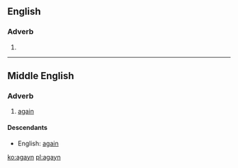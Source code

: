 ==English==

===Adverb===
{{en-adv|-}}

# {{obsolete spelling of|again|lang=en}}

----

==Middle English==
<!--this Middle English entry was created using Template:new enm entry-->

===Adverb===
{{head|enm|adverb}}

# [[again]]

====Descendants====
* English: [[again]]

[[ko:agayn]]
[[pl:agayn]]